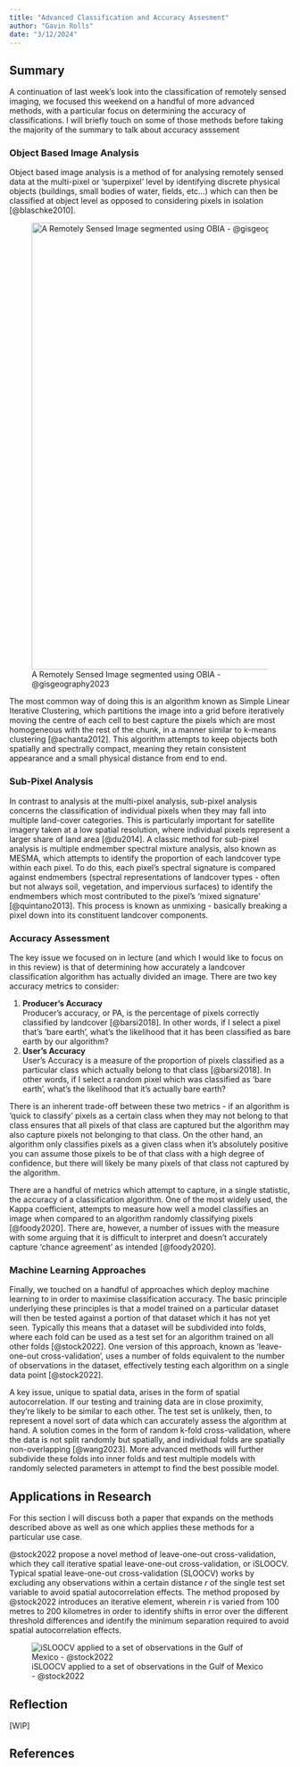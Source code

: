 ```yaml
---
title: "Advanced Classification and Accuracy Assesment"
author: "Gavin Rolls"
date: "3/12/2024"
---
```


## Summary

A continuation of last week's look into the classification of remotely sensed imaging, we focused this weekend on a handful of more advanced methods, with a particular focus on determining the accuracy of classifications. I will briefly touch on some of those methods before taking the majority of the summary to talk about accuracy asssement

### Object Based Image Analysis

Object based image analysis is a method of for analysing remotely sensed data at the multi-pixel or 'superpixel' level by identifying discrete physical objects (buildings, small bodies of water, fields, etc...) which can then be classified at object level as opposed to considering pixels in isolation [@blaschke2010].

![A Remotely Sensed Image segmented using OBIA - @gisgeography2023](img/OBIA.png){width="800"}

The most common way of doing this is an algorithm known as Simple Linear Iterative Clustering, which partitions the image into a grid before iteratively moving the centre of each cell to best capture the pixels which are most homogeneous with the rest of the chunk, in a manner similar to k-means clustering [@achanta2012]. This algorithm attempts to keep objects both spatially and spectrally compact, meaning they retain consistent appearance and a small physical distance from end to end.

### Sub-Pixel Analysis

In contrast to analysis at the multi-pixel analysis, sub-pixel analysis concerns the classification of individual pixels when they may fall into multiple land-cover categories. This is particularly important for satellite imagery taken at a low spatial resolution, where individual pixels represent a larger share of land area [@du2014]. A classic method for sub-pixel analysis is multiple endmember spectral mixture analysis, also known as MESMA, which attempts to identify the proportion of each landcover type within each pixel. To do this, each pixel's spectral signature is compared against endmembers (spectral representations of landcover types - often but not always soil, vegetation, and impervious surfaces) to identify the endmembers which most contributed to the pixel's 'mixed signature' [@quintano2013]. This process is known as unmixing - basically breaking a pixel down into its constituent landcover components.

### Accuracy Assessment

The key issue we focused on in lecture (and which I would like to focus on in this review) is that of determining how accurately a landcover classification algorithm has actually divided an image. There are two key accuracy metrics to consider:

1.  **Producer's Accuracy**\
    Producer's accuracy, or PA, is the percentage of pixels correctly classified by landcover [@barsi2018]. In other words, if I select a pixel that's 'bare earth', what's the likelihood that it has been classified as bare earth by our algorithm?
2.  **User's Accuracy\
    **User's Accuracy is a measure of the proportion of pixels classified as a particular class which actually belong to that class [@barsi2018]. In other words, if I select a random pixel which was classified as 'bare earth', what's the likelihood that it's actually bare earth?

There is an inherent trade-off between these two metrics - if an algorithm is 'quick to classify' pixels as a certain class when they may not belong to that class ensures that all pixels of that class are captured but the algorithm may also capture pixels not belonging to that class. On the other hand, an algorithm only classifies pixels as a given class when it's absolutely positive you can assume those pixels to be of that class with a high degree of confidence, but there will likely be many pixels of that class not captured by the algorithm.

There are a handful of metrics which attempt to capture, in a single statistic, the accuracy of a classification algorithm. One of the most widely used, the Kappa coefficient, attempts to measure how well a model classifies an image when compared to an algorithm randomly classifying pixels [@foody2020]. There are, however, a number of issues with the measure with some arguing that it is difficult to interpret and doesn't accurately capture 'chance agreement' as intended [@foody2020].

### Machine Learning Approaches

Finally, we touched on a handful of approaches which deploy machine learning to in order to maximise classification accuracy. The basic principle underlying these principles is that a model trained on a particular dataset will then be tested against a portion of that dataset which it has not yet seen. Typically this means that a dataset will be subdivided into folds, where each fold can be used as a test set for an algorithm trained on all other folds [@stock2022]. One version of this approach, known as 'leave-one-out cross-validation', uses a number of folds equivalent to the number of observations in the dataset, effectively testing each algorithm on a single data point [@stock2022].

A key issue, unique to spatial data, arises in the form of spatial autocorrelation. If our testing and training data are in close proximity, they're likely to be similar to each other. The test set is unlikely, then, to represent a novel sort of data which can accurately assess the algorithm at hand. A solution comes in the form of random k-fold cross-validation, where the data is not split randomly but spatially, and individual folds are spatially non-overlapping [@wang2023]. More advanced methods will further subdivide these folds into inner folds and test multiple models with randomly selected parameters in attempt to find the best possible model.

## Applications in Research

For this section I will discuss both a paper that expands on the methods described above as well as one which applies these methods for a particular use case.

@stock2022 propose a novel method of leave-one-out cross-validation, which they call iterative spatial leave-one-out cross-validation, or iSLOOCV. Typical spatial leave-one-out cross-validation (SLOOCV) works by excluding any observations within a certain distance $r$ of the single test set variable to avoid spatial autocorrelation effects. The method proposed by @stock2022 introduces an iterative element, wherein $r$ is varied from 100 metres to 200 kilometres in order to identify shifts in error over the different threshold differences and identify the minimum separation required to avoid spatial autocorrelation effects.

![iSLOOCV applied to a set of observations in the Gulf of Mexico - @stock2022](img/SLOOCV.png)

## Reflection

\[WIP\]

## References
